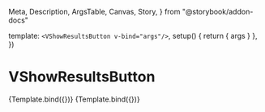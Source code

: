   Meta,
  Description,
  ArgsTable,
  Canvas,
  Story,
} from "@storybook/addon-docs"


<Meta
  title="Components/VHeader/VHeaderMobile/VShowResultsButton"
  component={VShowResultsButton}
  decorators={WithSuspense}
/>

  template: `<VShowResultsButton v-bind="args"/>`,
  setup() {
    return { args }
  },
})

# VShowResultsButton

<Description of={VShowResultsButton} />

<ArgsTable of={VShowResultsButton} />

<Canvas>
  <Story name="Default">{Template.bind({})}</Story>
</Canvas>

<Canvas>
  <Story name="Fetching" args={{ isFetching: true }}>
    {Template.bind({})}
  </Story>
</Canvas>
